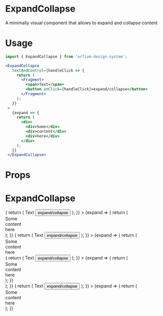 
<Meta title="Design System/ExpandCollapse" component={ExpandCollapse} />

# ExpandCollapse

A minimally visual component that allows to expand and collapse content

# Usage

```jsx
import { ExpandCollapse } from 'orfium-design-system';

<ExpandCollapse
   textAndControl={handleClick => {
     return (
       <Fragment>
         <span>Text</span>
         <button onClick={handleClick}>expand/collapse</button>
       </Fragment>
     );
   }}
 >
   {expand => {
     return (
       <div>
         <div>Some</div>
         <div>content</div>
         <div>here</div>
       </div>
     );
   }}
 </ExpandCollapse>
```

# Props

<Props of={ExpandCollapse} />

# ExpandCollapse

<Preview>
  <Story name="ExpandCollapse">
    <div>
     <ExpandCollapse
           textAndControl={handleClick => {
             return (
               <Fragment>
                 <span>Text</span>
                 <button onClick={handleClick}>expand/collapse</button>
               </Fragment>
             );
           }}
         >
           {expand => {
             return (
               <div>
                 <div>Some</div>
                 <div>content</div>
                 <div>here</div>
               </div>
             );
           }}
         </ExpandCollapse>
         <ExpandCollapse
                    textAndControl={handleClick => {
                      return (
                        <Fragment>
                          <span>Text</span>
                          <button onClick={handleClick}>expand/collapse</button>
                        </Fragment>
                      );
                    }}
                  >
                    {expand => {
                      return (
                        <div>
                          <div>Some</div>
                          <div>content</div>
                          <div>here</div>
                          <ExpandCollapse
                                     textAndControl={handleClick => {
                                       return (
                                         <Fragment>
                                           <span>Text</span>
                                           <button onClick={handleClick}>expand/collapse</button>
                                         </Fragment>
                                       );
                                     }}
                                   >
                                     {expand => {
                                       return (
                                         <div>
                                           <div>Some</div>
                                           <div>content</div>
                                           <div>here</div>
                                         </div>
                                       );
                                     }}
                                   </ExpandCollapse>
                        </div>
                      );
                    }}
                  </ExpandCollapse>
                  <ExpandCollapse
                                                       textAndControl={handleClick => {
                                                         return (
                                                           <Fragment>
                                                             <span>Text</span>
                                                             <button onClick={handleClick}>expand/collapse</button>
                                                           </Fragment>
                                                         );
                                                       }}
                                                     >
                                                       {expand => {
                                                         return (
                                                           <div>
                                                             <div>Some</div>
                                                             <div>content</div>
                                                             <div>here</div>
                                                           </div>
                                                         );
                                                       }}
                                                     </ExpandCollapse>
    </div>
  </Story>
</Preview>
